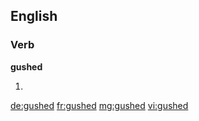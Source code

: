 ==English==

===Verb===
'''gushed'''

# {{past of|[[gush]]}}

[[de:gushed]]
[[fr:gushed]]
[[mg:gushed]]
[[vi:gushed]]